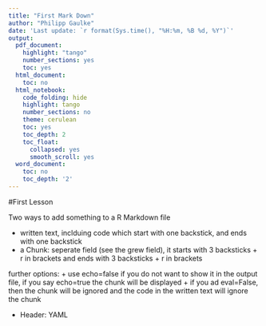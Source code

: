 ```yaml
---
title: "First Mark Down"
author: "Philipp Gaulke"
date: 'Last update: `r format(Sys.time(), "%H:%m, %B %d, %Y")`'
output:
  pdf_document:
    highlight: "tango"
    number_sections: yes
    toc: yes
  html_document:
    toc: no
  html_notebook:
    code_folding: hide
    highlight: tango
    number_sections: no
    theme: cerulean
    toc: yes
    toc_depth: 2
    toc_float:
      collapsed: yes
      smooth_scroll: yes
  word_document:
    toc: no
    toc_depth: '2'
---
```


#First Lesson

Two ways to add something to a R Markdown file 

* written text, inclduing code which start with one backstick, and ends with one backstick
* a Chunk: seperate field (see the grew field), it starts with 3 backsticks + r in brackets and ends with 3 backsticks + r in brackets


further options:
  + use echo=false if you do not want to show it in the output file, if you say echo=true the chunk will be displayed
  + if you ad eval=False, then the chunk will be ignored and the code in the written text will ignore the chunk


* Header: YAML

